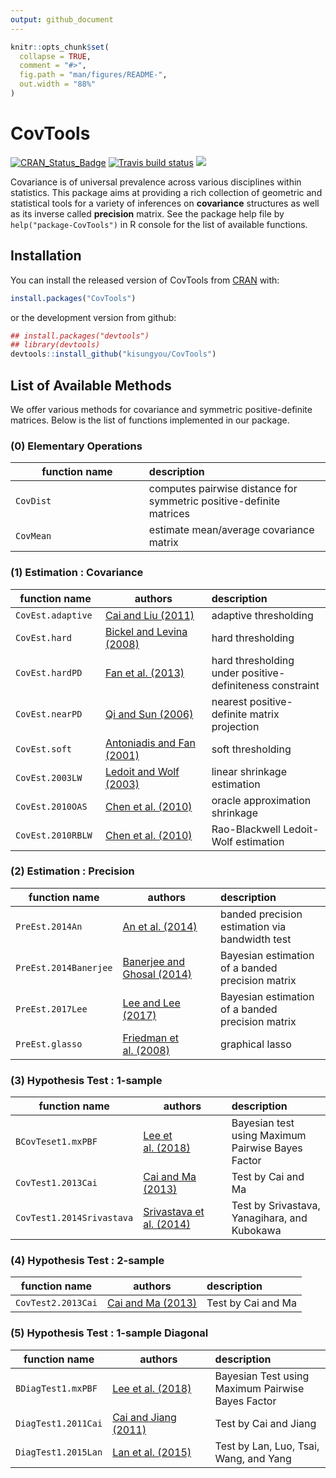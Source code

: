 ```yaml
---
output: github_document
---
```


<!-- README.md is generated from README.Rmd. Please edit that file -->

```r
knitr::opts_chunk$set(
  collapse = TRUE,
  comment = "#>",
  fig.path = "man/figures/README-",
  out.width = "88%"
)
```
# CovTools

<!-- badges: start -->
[![CRAN_Status_Badge](http://www.r-pkg.org/badges/version/CovTools?color=green)](https://cran.r-project.org/package=CovTools)
[![Travis build status](https://travis-ci.org/kisungyou/CovTools.svg?branch=master)](https://travis-ci.org/kisungyou/CovTools)
[![](https://cranlogs.r-pkg.org/badges/CovTools)](https://cran.r-project.org/package=CovTools)
<!-- badges: end -->


Covariance is of universal prevalence across various disciplines within statistics. 
This package aims at providing a rich collection of geometric and statistical tools for a variety of inferences on **covariance** structures as well as its inverse called **precision** matrix. See the package help file by `help("package-CovTools")` in R console for the list of available functions.

## Installation

You can install the released version of CovTools from [CRAN](https://CRAN.R-project.org) with:

``` r
install.packages("CovTools")
```
or the development version from github:
```r
## install.packages("devtools")
## library(devtools)
devtools::install_github("kisungyou/CovTools")
```

## List of Available Methods

We offer various methods for covariance and symmetric positive-definite matrices. Below is the list of functions implemented in our package.

### (0) Elementary Operations
| function name | description |
|---------------|:-------------------|
| `CovDist` | computes pairwise distance for symmetric positive-definite matrices |
| `CovMean` | estimate mean/average covariance matrix |

### (1) Estimation : Covariance
| function name | authors | description    |
|---------------|------------------|:-------------------|
| `CovEst.adaptive`| [Cai and Liu (2011)][1] | adaptive thresholding |
| `CovEst.hard`    | [Bickel and Levina (2008)][2] | hard thresholding |
| `CovEst.hardPD`  | [Fan et al. (2013)][3] | hard thresholding under positive-definiteness constraint |
| `CovEst.nearPD`  | [Qi and Sun (2006)][4] | nearest positive-definite matrix projection |
| `CovEst.soft`    | [Antoniadis and Fan (2001)][5] | soft thresholding |
| `CovEst.2003LW`  | [Ledoit and Wolf (2003)][17] | linear shrinkage estimation |
| `CovEst.2010OAS` | [Chen et al. (2010)][18] | oracle approximation shrinkage |
| `CovEst.2010RBLW` | [Chen et al. (2010)][18] | Rao-Blackwell Ledoit-Wolf estimation |


### (2) Estimation : Precision
| function name | authors | description    |
|---------------|------------------|:-------------------|
| `PreEst.2014An` | [An et al. (2014)][6] | banded precision estimation via bandwidth test |
| `PreEst.2014Banerjee` | [Banerjee and Ghosal (2014)][7] | Bayesian estimation of a banded precision matrix |
| `PreEst.2017Lee` | [Lee and Lee (2017)][8] | Bayesian estimation of a banded precision matrix |
| `PreEst.glasso` | [Friedman et al. (2008)][9] | graphical lasso |

### (3) Hypothesis Test : 1-sample 
| function name | authors | description    |
|---------------|------------------|:-------------------|
| `BCovTeset1.mxPBF` | [Lee et al. (2018)][10] | Bayesian test using Maximum Pairwise Bayes Factor |
| `CovTest1.2013Cai` | [Cai and Ma (2013)][11] | Test by Cai and Ma |
| `CovTest1.2014Srivastava` | [Srivastava et al. (2014)][12] | Test by Srivastava, Yanagihara, and Kubokawa |

### (4) Hypothesis Test : 2-sample
| function name | authors | description    |
|---------------|------------------|:-------------------|
| `CovTest2.2013Cai` | [Cai and Ma (2013)][13] | Test by Cai and Ma |

### (5) Hypothesis Test : 1-sample Diagonal
| function name | authors | description    |
|---------------|------------------|:-------------------|
| `BDiagTest1.mxPBF`  | [Lee et al. (2018)][14] | Bayesian Test using Maximum Pairwise Bayes Factor |
| `DiagTest1.2011Cai` | [Cai and Jiang (2011)][15] | Test by Cai and Jiang |
| `DiagTest1.2015Lan` | [Lan et al. (2015)][16] | Test by Lan, Luo, Tsai, Wang, and Yang |


[18]: https://doi.org/10.1109/TSP.2010.2053029
[17]: https://doi.org/10.1016/S0927-5398(03)00007-0
[16]: http://www.tandfonline.com/doi/abs/10.1080/07350015.2014.923317
[15]: http://projecteuclid.org/euclid.aos/1305292044
[14]: http://arxiv.org/abs/1809.03105
[13]: https://doi.org/10.3150/12-BEJ455
[12]: https://doi.org/10.1016/j.jmva.2014.06.003
[11]: https://doi.org/10.3150/12-BEJ455
[10]: http://arxiv.org/abs/1809.03105
[9]: https://doi.org/10.1093/biostatistics/kxm045
[8]: https://arxiv.org/abs/1707.01143
[7]: https://doi.org/10.1214/14-EJS945
[6]: https://doi.org/10.1093/biomet/asu006
[5]: https://doi.org/10.1198/016214501753208942
[4]: https://doi.org/10.1137/050624509
[3]: https://doi.org/10.1111/rssb.12016
[2]: https://projecteuclid.org/euclid.aos/1231165180
[1]: https://www.tandfonline.com/doi/abs/10.1198/jasa.2011.tm10560



